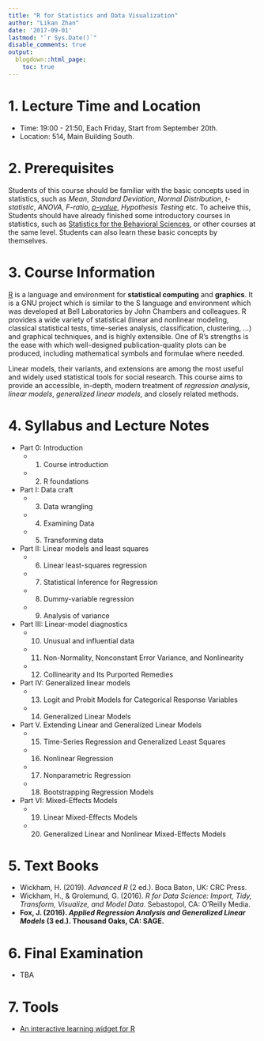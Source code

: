 ```yaml
---
title: "R for Statistics and Data Visualization"
author: "Likan Zhan"
date: '2017-09-01'
lastmod: "`r Sys.Date()`"
disable_comments: true
output:
  blogdown::html_page:
    toc: true
---
```


# 1. Lecture Time and Location

- Time: 19:00 - 21:50, Each Friday, Start from September 20th.
- Location: 514, Main Building South.

# 2. Prerequisites

Students of this course should be familiar with the basic concepts used in statistics, such as *Mean*, *Standard Deviation*, *Normal Distribution*, *t-statistic*, *ANOVA*, *F-ratio*, [*p-value*](https://likan.info/cn/post/2017-08-11-p-values-bayes-factor/), *Hypothesis Testing* etc. To acheive this, Students should have already finished some introductory courses in statistics, such as [Statistics for the Behavioral Sciences](/en/teach/Statistics-for-the-Behavioral-Sciences/), or other courses at the same level. Students can also learn these basic concepts by themselves.

# 3. Course Information

[R](https://cran.r-project.org) is a language and environment for **statistical computing** and **graphics**. It is a GNU project which is similar to the S language and environment which was developed at Bell Laboratories by John Chambers and colleagues. R provides a wide variety of statistical (linear and nonlinear modeling, classical statistical tests, time-series analysis, classification, clustering, …) and graphical techniques, and is highly extensible. One of R's strengths is the ease with which well-designed publication-quality plots can be produced, including mathematical symbols and formulae where needed.

Linear models, their variants, and extensions are among the most useful and widely used statistical tools for social research. This course aims to provide an accessible, in-depth, modern treatment of *regression analysis*, *linear models*, *generalized linear models*, and closely related methods.

# 4. Syllabus and Lecture Notes

- Part 0: Introduction
    - 01. Course introduction [<i class="far fa-file-pdf"> \faFilePdf[regular] </i>](https://appendix.likan.info/R-for-Statistics-Data-Visualization/CH_01.pdf)
    - 02. R foundations [<i class="far fa-file-pdf"> \faFilePdf[regular] </i>](https://appendix.likan.info/R-for-Statistics-Data-Visualization/CH_02.pdf)
- Part I: Data craft
    - 03. Data wrangling [<i class="far fa-file-pdf"> \faFilePdf[regular] </i>](https://appendix.likan.info/R-for-Statistics-Data-Visualization/CH_03A.pdf)
    - 04. Examining Data [<i class="far fa-file-pdf"> \faFilePdf[regular] </i>](https://appendix.likan.info/R-for-Statistics-Data-Visualization/CH_03B.pdf)
    - 05. Transforming data [<i class="far fa-file-pdf"> \faFilePdf[regular] </i>](https://appendix.likan.info/R-for-Statistics-Data-Visualization/CH_04.pdf)
- Part II: Linear models and least squares
    - 06. Linear least-squares regression [<i class="far fa-file-pdf"> \faFilePdf[regular] </i>](https://appendix.likan.info/R-for-Statistics-Data-Visualization/CH_05.pdf)
    - 07. Statistical Inference for Regression
    - 08. Dummy-variable regression
    - 09. Analysis of variance
- Part III: Linear-model diagnostics
    - 10. Unusual and influential data
    - 11. Non-Normality, Nonconstant Error Variance, and Nonlinearity
    - 12. Collinearity and Its Purported Remedies
- Part IV: Generalized linear models
    - 13. Logit and Probit Models for Categorical Response Variables
    - 14. Generalized Linear Models
- Part V. Extending Linear and Generalized Linear Models
    - 15. Time-Series Regression and Generalized Least Squares
    - 16. Nonlinear Regression
    - 17. Nonparametric Regression
    - 18. Bootstrapping Regression Models
- Part VI: Mixed-Effects Models
    - 19. Linear Mixed-Effects Models
    - 20. Generalized Linear and Nonlinear Mixed-Effects Models

# 5. Text Books

- Wickham, H. (2019). *Advanced R* (2 ed.). Boca Baton, UK: CRC Press. [<i class="fas fa-external-link-alt fa-sm"> \faExternalLink* </i>](https://adv-r.hadley.nz)
- Wickham, H., & Grolemund, G. (2016). *R for Data Science: Import, Tidy, Transform, Visualize, and Model Data*. Sebastopol, CA: O’Reilly Media. [<i class="fas fa-external-link-alt fa-sm"> \faExternalLink* </i>](http://r4ds.had.co.nz)
- **Fox, J. (2016). *Applied Regression Analysis and Generalized Linear Models* (3 ed.). Thousand Oaks, CA: SAGE.**

<!---
- R manuals
    - An Introduction to R, [<i class="far fa-file-pdf"> \faFilePdf[regular] </i>](https://cran.r-project.org/doc/manuals/r-release/R-intro.pdf)
    - R Data Import/Export, [<i class="far fa-file-pdf"> \faFilePdf[regular] </i>](https://cran.r-project.org/doc/manuals/r-release/R-data.pdf)
    - R Installation and Administration, [<i class="far fa-file-pdf"> \faFilePdf[regular] </i>](https://cran.r-project.org/doc/manuals/r-release/R-admin.pdf)
    - Writing R Extensions, [<i class="far fa-file-pdf"> \faFilePdf[regular] </i>](https://cran.r-project.org/doc/manuals/r-release/R-exts.pdf)
    - The R language definition, [<i class="far fa-file-pdf"> \faFilePdf[regular] </i>](https://cran.r-project.org/doc/manuals/r-release/R-lang.pdf)
    - R Internals, [<i class="far fa-file-pdf"> \faFilePdf[regular] </i>](https://cran.r-project.org/doc/manuals/r-release/R-ints.pdf)
    - The R reference Index, [<i class="far fa-file-pdf"> \faFilePdf[regular] </i>](https://cran.r-project.org/doc/manuals/r-release/fullrefman.pdf)

- R language in General
    - Becker, R. A., Chambers, J. M., & Wilks, A. R. (1988). *The New S Language: A Programming Environment for Data Analysis and Statistics*. Pacific Grove , CA : Wadsworth. (The **Blue** book)
    - Chambers, J. M. (1998). *Programming with data: A guide to the S language*. New York, NY: Springer. (The **Green** book)
    - Chambers, J. M. (2016). *Extending R*. Boca Baton, UK: CRC Press.
    - Wickham, H. (2015). *Advanced R*. Boca Baton, UK: CRC Press. [Full text](http://adv-r.had.co.nz)
    - Wickham, H. (In Progress). *Advanced R* (2 ed.). Boca Baton, UK: CRC Press. [Full text](https://adv-r.hadley.nz)
    - Wickham, H. (2016). *R Packages: Organize, Test, Document, and Share Your Code*. Sebastopol, CA: O'Reilly Media.
    - Wickham, H., & Grolemund, G. (2016). *R for Data Science: Import, Tidy, Transform, Visualize, and Model Data*. Sebastopol, CA: O’Reilly Media. [Full text](http://r4ds.had.co.nz)

- R graphics
    - Murrell, P. (2011). *R Graphics* (2 ed.). Boca Raton, FL: CRC Press.
    - Kassambara, A. (2015). *Complete Guide to 3D Plots in R*: STHDA.
    - Sarkar, D. (2008). *Lattice: Multivariate Data Visualization with R*. New York, NY: Springer.
    - Wickham, H. (2016). *ggplot2: Elegant Graphics for Data Analysis* (2 ed.). New York, NY: Springer.

- Statistical models
    - Chambers, J. M., & Hastie, T. J. (Eds.). (1993). *Statistical Models in S*. London, UK: Champman & Hall. (The **White** book)
    - **Fox, J. (2016). *Applied Regression Analysis and Generalized Linear Models* (3 ed.). Thousand Oaks, CA: SAGE.**
    - Hastie, T. J., & Tibshirani, R. J. (1990). *Generalized additive models*. Landon, UK: Chapman and Hall.
    - Venables, W. N., & Ripley, B. D. (2002).  *Modern Applied Statistics with S*. Springer.
    - Wood, S. N. (2006). *Generalized Additive Models: an introduction with R*: CRC Press.
    - Bates, D., Mächler, M., Bolker, B., & Walker, S. (2015). Fitting Linear Mixed-Effects Models Using lme4. *Journal of Statistical Software, 67*(1). doi:10.18637/jss.v067.i01

- Probability and statistics
    - Fieller, N. (2016). *Basics of matrix algebra for statistics with R*. Boca Raton, FL: CRC Press.
    - Poole, D. (2015). *Linear Algebra: A Modern Introduction* (4 ed.). Stamford, CT: Gengage Learning.
    - Ugarte, M. D., Militino, A. F., & Arnholt, A. T. (2016). *Probability and statistics with R* (2 ed.). Boca Raton, UK: CRC Press.
    - Stewart, J. (2016). *Calculus: Early transcendentals* (8 ed.). Boston, MA: Cengage Learning.

- Dynamic documenting
    - Xie, Y. (2014). *Dynamic Documents with R and knitr* (2 ed.). Boca Raton, FL: CRC Press.
    - Xie, Y., Allaire, J. J., & Grolemund, G. (2018). *R Markdown: The Definitive Guide*. Boca Raton, FL: CRC Press. [Full text](https://bookdown.org/yihui/rmarkdown/)

--->

# 6. Final Examination

- TBA

<!---

  - To sucessfully complete the examination, your computer should have already installed the *R* software and at least two extra R packages: *rmarkdown* and *car*.

  - Download the file from the following link: [*Final_Exam.Rmd*](https://appendix.likan.info/R-for-Statistics-Data-Visualization/Final_Exam/Final_Exam.Rmd), [*Final_Exam.html*](https://appendix.likan.info/R-for-Statistics-Data-Visualization/Final_Exam/Final_Exam.html), as well as [*Final_Exam.pdf*](https://appendix.likan.info/R-for-Statistics-Data-Visualization/Final_Exam/Final_Exam.pdf). The link is avaliable from **2019-01-04, 0900** to **2019-01-05, 0900**.

  - Rename the `Rmd` file into the following format *`SurnameGivenname_Student number.Rmd`* in Pinyin, such as *`ZhangSan_20170708.Rmd`*.

  - Open the renamed *`.Rmd`* file with *`R`* and change the *`Name-Number`* region in the front matter of the *`Rmd`* file to your own name in Chinese characters and your student number, such as *`张三 - 20181030`*.

  ```yaml
---
  title: "期末考试试卷"
  subtitle: "R语言与数据可视化和统计"
  author: "张三 - 20181030"    # <- Your name and student number
  lastmod: "`r Sys.Date()`"
  date: '2019-01-04'
  output:
    html_document
---                       # <- You can write any text after this
```

  - A *Rmd* document can include both normal texts and legal R code. The *R* code should be enclosed by ```` ```{r} XXX ``` ````, i.e., the XXX region; and the normal texts that do not include the R code should be out of those regions. For example,

  ````markdown
  a. You can add any text here.

  `r ''````{r}
  # You can add comments here
  str(Titanic) # <- This should be eligible R code.
  ```
  b. You can also add any text here.
  ````

  - After finishing all your answers, use R to render the Rmd file into a html file with the function:

  ```r
install.packages("rmarkdown", dependencies = TRUE)
rmarkdown::render(
    "directory/to/your/file/ZhangSan_20181030.rmd",
    output_format = "html_document")
  ```

  - Send both the finished *.Rmd* file, such as [*ZhangSan_20181030.Rmd*](https://appendix.likan.info/R-for-Statistics-Data-Visualization/ZhangSan_20181030.Rmd)  and the knitted *.html* file， such as [*ZhangSan_20181030.html*](https://appendix.likan.info/R-for-Statistics-Data-Visualization/ZhangSan_20181030.html) to the following email address: `zhanlikan@blcu.edu.cn` before **2019-01-05, 0900**.

--->

# 7. Tools

  - [An interactive learning widget for R](/en/teach/R-for-Statistics-Data-Visualization/InteractiveR/)
